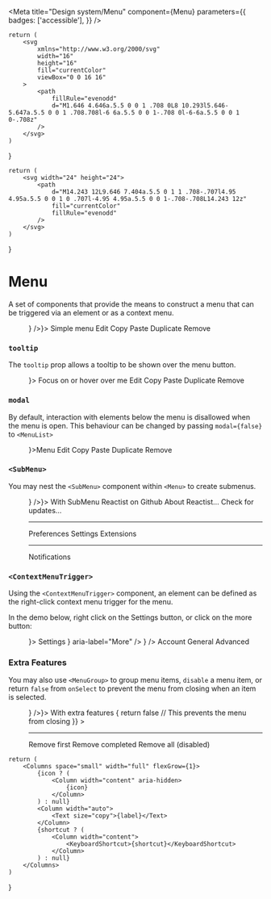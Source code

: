
<Meta
    title="Design system/Menu"
    component={Menu}
    parameters={{
        badges: ['accessible'],
    }}
/>

    return (
        <svg
            xmlns="http://www.w3.org/2000/svg"
            width="16"
            height="16"
            fill="currentColor"
            viewBox="0 0 16 16"
        >
            <path
                fillRule="evenodd"
                d="M1.646 4.646a.5.5 0 0 1 .708 0L8 10.293l5.646-5.647a.5.5 0 0 1 .708.708l-6 6a.5.5 0 0 1-.708 0l-6-6a.5.5 0 0 1 0-.708z"
            />
        </svg>
    )
}

    return (
        <svg width="24" height="24">
            <path
                d="M14.243 12L9.646 7.404a.5.5 0 1 1 .708-.707l4.95 4.95a.5.5 0 0 1 0 .707l-4.95 4.95a.5.5 0 0 1-.708-.708L14.243 12z"
                fill="currentColor"
                fillRule="evenodd"
            />
        </svg>
    )
}

# Menu

A set of components that provide the means to construct a menu that can be triggered
via an element or as a context menu.

<Canvas>
    <Story
        name="Simple Menu Story"
        parameters={{
            docs: { source: { type: 'code' } },
        }}
    >
        <Menu>
            <MenuButton render={<Button variant="primary" endIcon={<ArrowDown />} />}>
                Simple menu
            </MenuButton>
            <MenuList aria-label="Simple menu">
                <MenuItem>Edit</MenuItem>
                <MenuItem>Copy</MenuItem>
                <MenuItem>Paste</MenuItem>
                <MenuItem>Duplicate</MenuItem>
                <MenuItem>Remove</MenuItem>
            </MenuList>
        </Menu>
    </Story>
</Canvas>

### `tooltip`

The `tooltip` prop allows a tooltip to be shown over the menu button.

<Canvas>
    <Story
        name="Tooltip Story"
        parameters={{
            docs: { source: { type: 'code' } },
        }}
    >
        <Menu>
            <MenuButton render={<Button variant="primary" tooltip="I have a tooltip" />}>
                Focus on or hover over me
            </MenuButton>
            <MenuList aria-label="Tooltip menu">
                <MenuItem>Edit</MenuItem>
                <MenuItem>Copy</MenuItem>
                <MenuItem>Paste</MenuItem>
                <MenuItem>Duplicate</MenuItem>
                <MenuItem>Remove</MenuItem>
            </MenuList>
        </Menu>
    </Story>
</Canvas>

### `modal`

By default, interaction with elements below the menu is disallowed when the menu is open. This behaviour can
be changed by passing `modal={false}` to `<MenuList>`

<Canvas>
    <Story
        name="Outside Interaction Story"
        parameters={{
            docs: { source: { type: 'code' } },
        }}
    >
        <Menu>
            <MenuButton render={<Button variant="primary" />}>Menu</MenuButton>
            <MenuList aria-label="Outside interaction menu" modal={false}>
                <MenuItem>Edit</MenuItem>
                <MenuItem>Copy</MenuItem>
                <MenuItem>Paste</MenuItem>
                <MenuItem>Duplicate</MenuItem>
                <MenuItem>Remove</MenuItem>
            </MenuList>
        </Menu>
    </Story>
</Canvas>

### `<SubMenu>`

You may nest the `<SubMenu>` component within `<Menu>` to create submenus.

<Canvas>
    <Story
        name="SubMenu Story"
        parameters={{
            docs: { source: { type: 'code' } },
        }}
    >
        <Menu>
            <MenuButton render={<Button variant="secondary" endIcon={<ArrowDown />} />}>
                With SubMenu
            </MenuButton>
            <MenuList aria-label="With SubMenu">
                <MenuItem
                    as="a"
                    href="https://github.com/Doist/reactist"
                    target="_blank"
                    rel="noreferrer noopener"
                >
                    Reactist on Github
                </MenuItem>
                <MenuItem>About Reactist…</MenuItem>
                <MenuItem>Check for updates…</MenuItem>
                <hr />
                <SubMenu>
                    <MenuButton>
                        Preferences
                        <ArrowRight />
                    </MenuButton>
                    <MenuList>
                        <MenuItem>Settings</MenuItem>
                        <MenuItem>Extensions</MenuItem>
                        <hr />
                        <MenuItem>Notifications</MenuItem>
                    </MenuList>
                </SubMenu>
            </MenuList>
        </Menu>
    </Story>
</Canvas>

### `<ContextMenuTrigger>`

Using the `<ContextMenuTrigger>` component, an element can be defined as the right-click context menu trigger
for the menu.

In the demo below, right click on the Settings button, or click on the more button:

<Canvas>
    <Story
        name="ContextMenuTrigger Story"
        parameters={{
            docs: { source: { type: 'code' } },
        }}
    >
        <Stack space="small">
            <Menu>
                <Inline space="xsmall">
                    <ContextMenuTrigger render={<Button variant="primary" width="xsmall" />}>
                        Settings
                    </ContextMenuTrigger>
                    <MenuButton
                        render={
                            <IconButton
                                variant="secondary"
                                icon={<ArrowDown />}
                                aria-label="More"
                            />
                        }
                    />
                </Inline>
                <MenuList aria-label="Settings menu">
                    <MenuItem>Account</MenuItem>
                    <MenuItem>General</MenuItem>
                    <MenuItem>Advanced</MenuItem>
                </MenuList>
            </Menu>
        </Stack>
    </Story>
</Canvas>

### Extra Features

You may also use `<MenuGroup>` to group menu items, `disable` a menu item, or
return `false` from `onSelect` to prevent the menu from closing when an item is selected.

<Canvas>
    <Story
        name="Extra Features Story"
        parameters={{
            docs: { source: { type: 'code' } },
        }}
    >
        <Menu>
            <MenuButton render={<Button variant="tertiary" endIcon={<ArrowDown />} />}>
                With extra features
            </MenuButton>
            <MenuList aria-label="Menu with extra features">
                <MenuItem>
                    <StructuredMenuItem icon="✏" label="Edit" />
                </MenuItem>
                <MenuItem>
                    <StructuredMenuItem icon="👯‍♀️️" label="Duplicate" shortcut="Cmd + D" />
                </MenuItem>
                <MenuItem
                    onSelect={() => {
                        return false // This prevents the menu from closing
                    }}
                >
                    <StructuredMenuItem icon="👀" label="This will not close the menu" />
                </MenuItem>
                <hr />
                <MenuGroup label="Dangerous options">
                    <MenuItem>Remove first</MenuItem>
                    <MenuItem>Remove completed</MenuItem>
                    <MenuItem disabled>Remove all (disabled)</MenuItem>
                </MenuGroup>
            </MenuList>
        </Menu>
    </Story>
</Canvas>

    return (
        <Columns space="small" width="full" flexGrow={1}>
            {icon ? (
                <Column width="content" aria-hidden>
                    {icon}
                </Column>
            ) : null}
            <Column width="auto">
                <Text size="copy">{label}</Text>
            </Column>
            {shortcut ? (
                <Column width="content">
                    <KeyboardShortcut>{shortcut}</KeyboardShortcut>
                </Column>
            ) : null}
        </Columns>
    )
}
